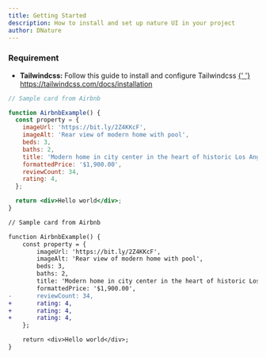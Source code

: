 ```yaml
---
title: Getting Started
description: How to install and set up nature UI in your project
author: DNature
---
```


### Requirement

- **Tailwindcss:** Follow this guide to install and configure Tailwindcss
  <a target='_blank' href='https://tailwindcss.com/docs/installation'>
    {' '}
    https://tailwindcss.com/docs/installation
  </a>

```jsx
// Sample card from Airbnb

function AirbnbExample() {
  const property = {
    imageUrl: 'https://bit.ly/2Z4KKcF',
    imageAlt: 'Rear view of modern home with pool',
    beds: 3,
    baths: 2,
    title: 'Modern home in city center in the heart of historic Los Angeles',
    formattedPrice: '$1,900.00',
    reviewCount: 34,
    rating: 4,
  };

  return <div>Hello world</div>;
}
```

```diff js
// Sample card from Airbnb

function AirbnbExample() {
	const property = {
		imageUrl: 'https://bit.ly/2Z4KKcF',
		imageAlt: 'Rear view of modern home with pool',
		beds: 3,
		baths: 2,
		title: 'Modern home in city center in the heart of historic Los Angeles',
		formattedPrice: '$1,900.00',
-		reviewCount: 34,
+		rating: 4,
+		rating: 4,
+		rating: 4,
	};

	return <div>Hello world</div>;
}
```
